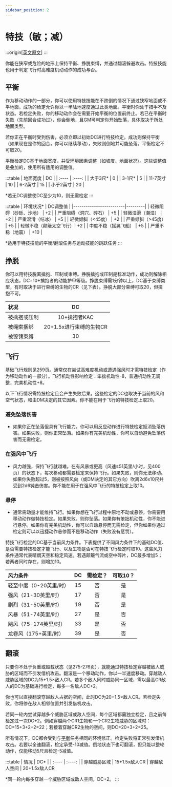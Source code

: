 ---
sidebar_position: 2
---

# 特技（敏；减）

:::origin[[英文原文](https://www.aonsrd.com/Skills.aspx?ItemName=Acrobatics)]
:::

你能在狭窄或危险的地形上保持平衡、挣脱束缚，并通过翻滚躲避攻击。特技技能也用于判定飞行时高难度机动动作的成功与否。

## 平衡

作为移动动作的一部分，你可以使用特技技能在不跌倒的情况下通过狭窄地面或不平地面。成功的检定允许你以一半陆地速度通过此类地面。平衡时你处于措手不及状态。若检定失败，你的移动动作会在需要开始平衡的位置前终止。若已在平衡时失败（先前回合成功过），你会倒地，且GM可判定你开始坠落，具体取决于所处地面类型。

若你正在平衡时受到伤害，必须立即以初始DC进行特技检定。成功则保持平衡（如果现在是你的回合，你可以继续移动），失败则倒地并可能坠落。平衡检定不可取20。

平衡检定DC基于地面宽度，并受环境因素调整（如坡度、地面状况）。这些调整值是叠加的，使用所有适用的调整值。

:::table
| 地面宽度 | DC |
| :---- | :----: |
| 大于3尺* | 0 |
| 3-1尺* | 5 |
| 11-7英寸 | 10 |
| 6-2英寸 | 15 |
| 小于2英寸 | 20 |

*若无DC调整使DC至少为10，则无需检定
:::

:::table
| 环境状况* | DC调整值 |
|-------------------------|---------|
| 轻微阻碍（砂砾、沙地） | +2 |
| 严重阻碍（洞穴、碎石） | +5 |
| 轻微湿滑（潮湿） | +2 |
| 严重湿滑（结冰） | +5 |
| 轻微倾斜（\<45度） | +2 |
| 严重倾斜（\>45度） | +5 |
| 轻微不稳（颠簸太空飞行）| +2 |
| 中度不稳（摇晃飞船） | +5 |
| 严重不稳（地震） | +10 |

*适用于特技技能的平衡/翻滚任务与运动技能的跳跃任务
:::

## 挣脱

你可以用特技脱离擒抱、压制或束缚。挣脱擒抱或压制是标准动作，成功则解除相应状态，DC=10+擒抱者的动能护甲等级。挣脱束缚需1分钟以上，DC基于束缚类型，有时取决于进行束缚的生物的CR（见下表）。挣脱大部分束缚可取20，但擒抱不可。

| 状况 | DC |
| :---- | :----: |
| 被擒抱或压制 | 10+擒抱者KAC |
| 被绳索捆绑 | 20+1.5x进行束缚的生物CR |
| 被镣铐束缚 | 30 |

## 飞行

基础飞行规则见259页。通常仅在尝试高难度机动或遭遇强风时才需特技检定（作为移动动作的一部分）。飞行机动性影响检定：笨拙机动性-8，普通机动性无调整，完美机动性+8。

以下飞行情况需特技检定且会产生失败后果。这些检定的DC也取决于当前的风和空气状态，和由DM决定的其它因素。你不能在用于飞行的特技检定上取20。

### 避免坠落伤害

- 如果你正在坠落但具有飞行能力，你可以用反应动作进行特技检定抵消坠落伤害。如果失败，则你正常坠落。如果你有完美机动性，你可以自动避免坠落伤害而无需检定。

### 在强风中飞行

- 风力越强，保持飞行就越难。在有风暴或更高（风速≥51英里/小时，见400页）的状态下，每次移动都需要检定来保持飞行。如果失败，则你无法移动。如果你失败超过5，则被按照风向（或DM决定的其它方向）吹离2d6x10尺并受到2d6钝击伤害。你不能在用于在强风中飞行的特技检定上取10。

### 悬停

- 通常需动量才能维持飞行。如果你想在飞行过程中原地不动或悬停，你需要用移动动作做特技检定。如果失败，则你坠落。如果你有笨拙机动性，你不能进行悬停。如果你有完美机动性，你可以自动悬停而无需检定，但你如果你通过检定则可以以迅捷动作悬停而不是移动动作（失败没有惩罚）。

特技飞行检定的DC基于当前风力条件。下表提供了不同风力条件下的基础DC值、是否需要特技检定才能飞行、以及生物是否可在特技飞行检定时取10。这些风力条件通常代表晴朗天空和稳定风速。若遇颠簸气流或空中碎片，DC最多增加5；若两者同时存在，则增加10。

| 风力条件 | DC | 需检定？ | 可取10？ |
| :---- | :----: | :----: | :----: |
| 轻至中度（0-20英里/时） | 15 | 否 | 是 |
| 强风（21-30英里/时） | 17 | 否 | 是 |
| 剧烈（31-50英里/时） | 19 | 否 | 是 |
| 风暴（51-74英里/时） | 27 | 是 | 否 |
| 飓风（75-174英里/时） | 33 | 是 | 否 |
| 龙卷风（175+英里/时） | 39 | 是 | 否 |

## 翻滚

只要你不处于负重或超载状态（见275-276页），就能通过特技检定穿越被敌人威胁的区域而不引发借机攻击。翻滚是一个移动动作，你以一半速度移动。穿越敌人威胁区域的DC为15+1.5×敌人CR。若多个敌人同时威胁同一区域，需以最高CR敌人的DC为基础进行检定，每多一名敌人DC+2。

你也可以直接翻滚穿越敌人占据的空间，此时DC为20+1.5×敌人CR。若检定失败，你将停在敌人相邻位置并引发借机攻击。

若同一轮内尝试穿越多个威胁区域或敌人空间，每个区域都需独立检定，且之前每检定过一次DC+2。例如穿越两个CR1生物和一个CR2生物威胁的区域时：DC=15+3+2+2=22；若接着穿越CR2生物的空间，则DC=20+3+2=25。

所有情况下，DC都会受到与[平衡](#平衡)任务相同的环境修正。检定失败将正常引发借机攻击。若要以全速翻滚，检定承受-10减值。倒地状态下也可翻滚，但只能以整轮动作，仅能移动5尺且检定-5减值。

:::table
| 情况 | DC* |
| :---- | :----: |
| 穿越威胁区域 | 15+1.5x敌人CR
| 穿越敌人空间 | 20+1.5x敌人CR

*同一轮内每多穿越一个威胁区域或敌人空间，DC+2。
:::